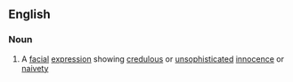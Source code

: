 ==English==

===Noun===
{{en-noun|sg=[[puppy]] [[dog]] [[eye]]s|-}}

# A [[facial]] [[expression]] showing [[credulous]] or [[unsophisticated]] [[innocence]] or [[naivety]]

{{trans-top|facial expression}}
{{trans-mid}}
{{trans-bottom}}